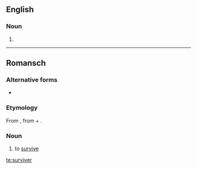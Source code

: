 ==English==

===Noun===
{{en-noun}}

# {{dated form of|survivor|lang=en}}

----

==Romansch==

===Alternative forms===
* {{qualifier|Surmiran}} {{l|rm|surveiver}}

===Etymology===
From {{etyl|LL.|rm}} {{m|la|supervivo|supervīvō, supervīvere|outlive; survive}}, from {{etyl|la|rm}} {{m|la|super||over}} + {{m|la|vivo|vīvō, vīvere|live}}.

===Noun===
{{rm-verb}}

# {{label|rm|Rumantsch Grischun|Sursilvan|Sutsilvan|Puter|Vallader}} to [[survive]]

[[te:surviver]]